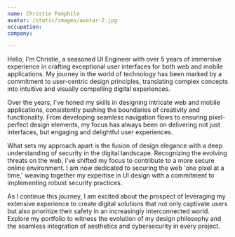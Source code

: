 ```yaml
---
name: Christie Pamphile
avatar: /static/images/avatar-2.jpg
occupation: 
company: 

---
```


Hello, I'm Christie, a seasoned UI Engineer with over 5 years of immersive experience in crafting exceptional user interfaces for both web and mobile applications. My journey in the world of technology has been marked by a commitment to user-centric design principles, translating complex concepts into intuitive and visually compelling digital experiences.

Over the years, I've honed my skills in designing intricate web and mobile applications, consistently pushing the boundaries of creativity and functionality. From developing seamless navigation flows to ensuring pixel-perfect design elements, my focus has always been on delivering not just interfaces, but engaging and delightful user experiences.

What sets my approach apart is the fusion of design elegance with a deep understanding of security in the digital landscape. Recognizing the evolving threats on the web, I've shifted my focus to contribute to a more secure online environment. I am now dedicated to securing the web 'one pixel at a time,' weaving together my expertise in UI design with a commitment to implementing robust security practices.

As I continue this journey, I am excited about the prospect of leveraging my extensive experience to create digital solutions that not only captivate users but also prioritize their safety in an increasingly interconnected world. Explore my portfolio to witness the evolution of my design philosophy and the seamless integration of aesthetics and cybersecurity in every project.
